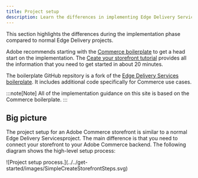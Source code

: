 ```yaml
---
title: Project setup
description: Learn the differences in implementing Edge Delivery Services projects for Adobe Commerce.
---
```



This section highlights the differences during the implementation phase compared to normal Edge Delivery projects.

Adobe recommends starting with the [Commerce boilerplate](https://github.com/hlxsites/aem-boilerplate-commerce) to get a head start on the implementation. The [Ceate your storefront tutorial](/get-started/) provides all the information that you need to get started in about 20 minutes. 

The boilerplate GitHub repsitory is a fork of the [Edge Delivery Services boilerplate](https://github.com/adobe/aem-boilerplate). It includes additional code specifically for Commerce use cases.

:::note[Note]
All of the implementation guidance on this site is based on the Commerce boilerplate. 
:::

## Big picture

The project setup for an Adobe Commerce storefront is similar to a normal Edge Delivery Servicesproject. The main difference is that you need to connect your storefront to your Adobe Commerce backend. The following diagram shows the high-level setup process:

<Diagram caption="Project setup process.">
  ![Project setup process.](../../get-started/images/SimpleCreateStorefrontSteps.svg)
</Diagram>